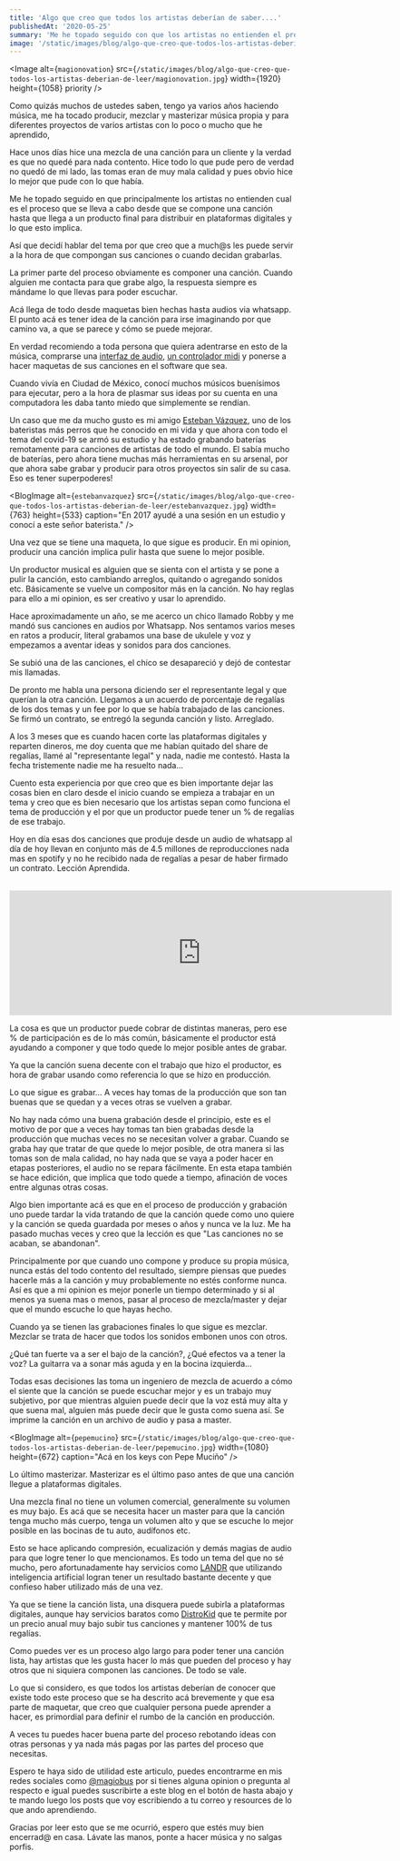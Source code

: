 ```yaml
---
title: 'Algo que creo que todos los artistas deberían de saber....'
publishedAt: '2020-05-25'
summary: 'Me he topado seguido con que los artistas no entienden el proceso que conlleva hacer una canción desde 0 hasta que llega a plataformas digitales.'
image: '/static/images/blog/algo-que-creo-que-todos-los-artistas-deberian-de-leer/magionovation.jpg'
---
```


<Image
  alt={`magionovation`}
  src={`/static/images/blog/algo-que-creo-que-todos-los-artistas-deberian-de-leer/magionovation.jpg`}
  width={1920}
  height={1058}
  priority
/>

Como quizás muchos de ustedes saben, tengo ya varios años haciendo música, me ha tocado producir, mezclar y masterizar música propia y para diferentes proyectos de varios artistas con lo poco o mucho que he aprendido,

Hace unos días hice una mezcla de una canción para un cliente y la verdad es que no quedé para nada contento. Hice todo lo que pude pero de verdad no quedó de mi lado, las tomas eran de muy mala calidad y pues obvio hice lo mejor que pude con lo que había.

Me he topado seguido en que principalmente los artistas no entienden cual es el proceso que se lleva a cabo desde que se compone una canción hasta que llega a un producto final para distribuir en plataformas digitales y lo que esto implica.

Así que decidí hablar del tema por que creo que a much@s les puede servir a la hora de que compongan sus canciones o cuando decidan grabarlas.

La primer parte del proceso obviamente es componer una canción.
Cuando alguien me contacta para que grabe algo, la respuesta siempre es mándame lo que llevas para poder escuchar.  

Acá llega de todo desde maquetas bien hechas hasta audios via whatsapp.
El punto acá es tener idea de la canción para irse imaginando por que camino va, a que se parece y cómo se puede mejorar.

En verdad recomiendo a toda persona que quiera adentrarse en esto de la música, comprarse una [interfaz de audio](https://amzn.to/3d2tK9S), [un controlador midi](https://amzn.to/2B0rfGZ)  y ponerse a hacer maquetas de sus canciones en el software que sea.

Cuando vivía en Ciudad de México, conocí muchos músicos buenísimos para ejecutar, pero a la hora de plasmar sus ideas por su cuenta en una computadora les daba tanto miedo que simplemente se rendían.

Un caso que me da mucho gusto es mi amigo [Esteban Vázquez](https://www.instagram.com/esteban664/), uno de los bateristas más perros que he conocido en mi vida y que ahora con todo el tema del covid-19  se armó su estudio y ha estado grabando baterías remotamente para canciones de artistas de todo el mundo. El sabía mucho de baterías, pero ahora tiene muchas más herramientas en su arsenal, por que ahora sabe grabar y producir para otros proyectos sin salir de su casa. Eso es tener superpoderes!

<BlogImage
  alt={`estebanvazquez`}
  src={`/static/images/blog/algo-que-creo-que-todos-los-artistas-deberian-de-leer/estebanvazquez.jpg`}
  width={763}
  height={533}
  caption="En 2017 ayudé a una sesión en un estudio y conocí a este señor baterista."
/>

Una vez que se tiene una maqueta, lo que sigue es producir.
En mi opinion, producir una canción implica pulir hasta que suene lo mejor posible.

Un productor musical es alguien que se sienta con el artista y se pone a pulir la canción, esto cambiando arreglos, quitando o agregando sonidos etc.
Básicamente se vuelve un compositor más en la canción.  No hay reglas para ello a mi opinion, es ser creativo y usar lo aprendido.

Hace aproximadamente un año, se me acerco un chico  llamado Robby y me mandó sus canciones en audios por Whatsapp. Nos sentamos varios meses en ratos a producir, literal grabamos una base de ukulele y voz y empezamos a aventar ideas y sonidos para dos canciones.

Se subió una de las canciones, el chico se desapareció y dejó de contestar mis llamadas.

De pronto me habla una persona diciendo ser el representante legal y que querían la otra canción. Llegamos a un acuerdo de porcentaje de regalías de los dos temas y un fee por lo que se había trabajado de las canciones. Se firmó un contrato, se entregó la segunda canción y  listo. Arreglado.

A los 3 meses que es cuando hacen corte las plataformas digitales y reparten dineros, me doy cuenta que me habían quitado del share de regalías, llamé al "representante legal" y nada, nadie me contestó.  Hasta la fecha tristemente nadie me ha resuelto nada...

Cuento esta experiencia por que creo que es bien importante dejar las cosas bien en claro desde el inicio cuando se empieza a trabajar en un tema y creo que es bien necesario que los artistas sepan como funciona el tema de producción y el por que un productor puede tener un % de regalías de ese trabajo.

Hoy en día esas dos canciones que produje desde un audio de whatsapp  al día de hoy llevan en conjunto más de 4.5 millones de reproducciones nada mas en spotify y no he recibido nada de regalías a pesar de haber firmado un contrato. Lección Aprendida.

<SoundCloudPlayer embedUrl="https://w.soundcloud.com/player/?url=https%3A//api.soundcloud.com/tracks/826463113%3Fsecret_token%3Ds-QFJDIg4FvKS&color=%23ff5500&auto_play=false&hide_related=false&show_comments=true&show_user=true&show_reposts=false&show_teaser=true" />
<br/>
<iframe src="https://open.spotify.com/embed/playlist/46cMJ5nRCPfdpKMrWfODjl" width="674" height="220" frameborder="0" allowtransparency="true" allow="encrypted-media"></iframe>
<br/>

La cosa es que un productor puede cobrar de distintas maneras, pero ese % de participación es de lo más común, básicamente el productor está ayudando a componer y que todo quede lo mejor posible antes de grabar.

Ya que la canción suena decente con el trabajo que hizo el productor, es hora de grabar usando como referencia lo que se hizo en producción.

Lo que sigue es grabar...
A veces hay tomas de la producción que son tan buenas que se quedan y a veces otras se vuelven a grabar.

No hay nada cómo una buena grabación desde el principio, este es el motivo de por que a veces hay tomas tan bien grabadas desde la producción que muchas veces no se necesitan volver a grabar. Cuando se graba hay que tratar de que quede lo mejor posible, de otra manera si las tomas son de mala calidad, no hay nada que se vaya a poder hacer en etapas posteriores, el audio no se repara fácilmente.
En esta etapa también se hace edición, que implica que todo quede a tiempo, afinación de voces entre algunas otras cosas.

Algo bien importante acá es que en el proceso de producción y grabación uno puede tardar la vida tratando de que la canción quede como uno quiere y la canción se queda guardada por meses o años  y nunca ve la luz. Me ha pasado muchas veces y creo que la lección es que "Las canciones no se acaban, se abandonan".

Principalmente por que cuando uno compone y produce su propia música, nunca estás del todo contento del resultado, siempre piensas que puedes hacerle más a la canción y muy probablemente no estés conforme nunca. Así es que a mi opinion es mejor ponerle un tiempo determinado y si al menos ya suena mas o menos, pasar al proceso de mezcla/master y dejar que el mundo escuche lo que hayas hecho.

Cuando ya se tienen las grabaciones finales lo que sigue es mezclar.
Mezclar se trata de hacer que todos los sonidos embonen unos con otros.

¿Qué tan fuerte va a ser el bajo de la canción?, ¿Qué efectos va a tener la voz?
La guitarra va a sonar más aguda y en la bocina izquierda...

Todas esas decisiones las toma un ingeniero de mezcla de acuerdo a cómo el siente que la canción se puede escuchar mejor y es un trabajo muy subjetivo, por que mientras alguien puede decir que la voz está muy alta y que suena mal, alguien más puede decir que le gusta como suena así.  Se imprime la canción en un archivo de audio y pasa a master.

<BlogImage
  alt={`pepemucino`}
  src={`/static/images/blog/algo-que-creo-que-todos-los-artistas-deberian-de-leer/pepemucino.jpg`}
  width={1080}
  height={672}
  caption="Acá en los keys con Pepe Muciño"
/>

Lo último masterizar.
Masterizar es el último paso antes de que una canción llegue a plataformas digitales.

Una mezcla final no tiene un volumen comercial, generalmente su volumen es muy bajo. Es acá que se necesita hacer un master para que la canción tenga mucho más cuerpo, tenga un volumen alto y que se escuche lo mejor posible en las bocinas de tu auto, audífonos etc.  

Esto se hace aplicando compresión, ecualización y demás magias de audio para que logre tener lo que mencionamos. Es todo un tema del que no sé mucho, pero afortunadamente hay servicios como [LANDR](https://www.landr.com/) que utilizando inteligencia artificial logran tener un resultado bastante decente y que confieso haber utilizado más de una vez.

Ya que se tiene la canción lista, una disquera puede subirla a plataformas digitales, aunque hay servicios baratos como [DistroKid](https://distrokid.com/vip/seven/604459) que te permite por un precio anual muy bajo subir tus canciones y mantener 100% de tus regalías.

Como puedes ver es un proceso algo largo para poder tener una canción lista, hay artistas que les gusta hacer lo más que pueden del proceso y hay otros que ni siquiera componen las canciones. De todo se vale.

Lo que si considero, es que todos los artistas deberían de conocer que existe todo este proceso que se ha descrito acá brevemente y que esa parte de maquetar, que creo que cualquier persona puede aprender a hacer, es primordial para definir el rumbo de la canción en producción.

A veces tu puedes hacer buena parte del proceso rebotando ideas con otras personas y ya nada más pagas por las partes del proceso que necesitas.

Espero te haya sido de utilidad este articulo,  puedes encontrarme en mis redes sociales como [@magiobus](https://www.twitter.com/magiobus) por si tienes alguna opinion o pregunta al respecto e igual puedes suscribirte a este blog en el botón de hasta abajo y te mando luego los posts que voy escribiendo a tu correo y resources de lo que ando aprendiendo.

Gracias por leer esto que se me ocurrió, espero que estés muy bien encerrad@ en casa. Lávate las manos, ponte a hacer música y no salgas porfis.